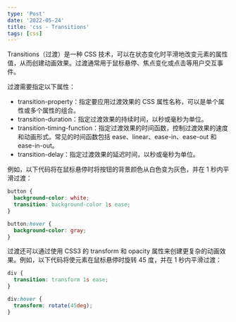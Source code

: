 ```yaml
---
type: 'Post'
date: '2022-05-24'
title: 'css - Transitions'
tags: [css]
---
```


Transitions（过渡）是一种 CSS 技术，可以在状态变化时平滑地改变元素的属性值，从而创建动画效果。过渡通常用于鼠标悬停、焦点变化或点击等用户交互事件。

过渡需要指定以下属性：

- transition-property：指定要应用过渡效果的 CSS 属性名称，可以是单个属性或多个属性的组合。
- transition-duration：指定过渡效果的持续时间，以秒或毫秒为单位。
- transition-timing-function：指定过渡效果的时间函数，控制过渡效果的速度和动画形式。常见的时间函数包括 ease、linear、ease-in、ease-out 和 ease-in-out。
- transition-delay：指定过渡效果的延迟时间，以秒或毫秒为单位。

例如，以下代码将在鼠标悬停时将按钮的背景颜色从白色变为灰色，并在 1 秒内平滑过渡：

```css
button {
  background-color: white;
  transition: background-color 1s ease;
}

button:hover {
  background-color: gray;
}
```

过渡还可以通过使用 CSS3 的 transform 和 opacity 属性来创建更复杂的动画效果。例如，以下代码将使元素在鼠标悬停时旋转 45 度，并在 1 秒内平滑过渡：

```css
div {
  transition: transform 1s ease;
}

div:hover {
  transform: rotate(45deg);
}
```
